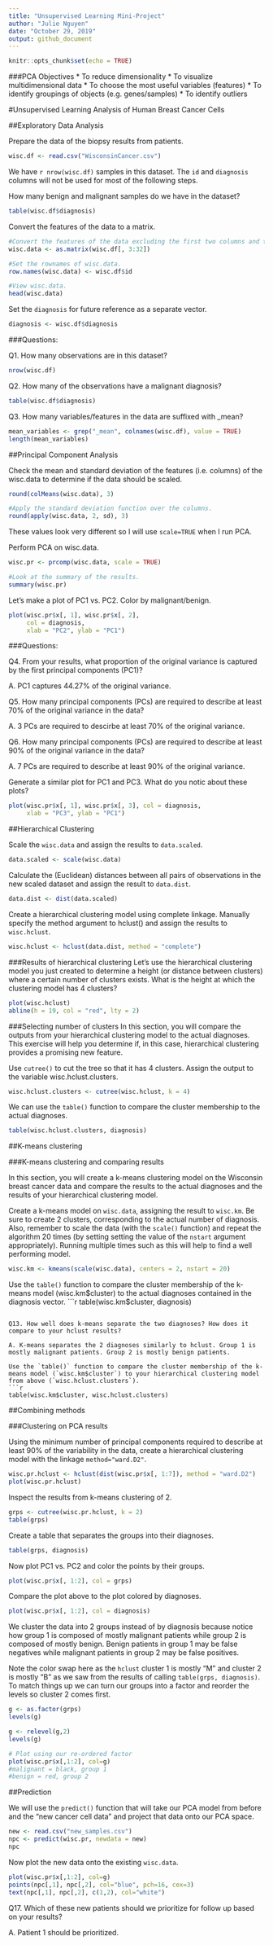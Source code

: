 ```yaml
---
title: "Unsupervised Learning Mini-Project"
author: "Julie Nguyen"
date: "October 29, 2019"
output: github_document
---
```


```r
knitr::opts_chunk$set(echo = TRUE)
```

###PCA Objectives
* To reduce dimensionality
* To visualize multidimensional data
* To choose the most useful variables (features)
* To identify groupings of objects (e.g. genes/samples)
* To identify outliers

#Unsupervised Learning Analysis of Human Breast Cancer Cells

##Exploratory Data Analysis

Prepare the data of the biopsy results from patients.
```r
wisc.df <- read.csv("WisconsinCancer.csv")
```

We have `r nrow(wisc.df)` samples in this dataset.
The `id` and `diagnosis` columns will not be used for most of the following steps.

How many benign and malignant samples do we have in the dataset?
```r
table(wisc.df$diagnosis)
```

Convert the features of the data to a matrix.
```r
#Convert the features of the data excluding the first two columns and the very last column.
wisc.data <- as.matrix(wisc.df[, 3:32])

#Set the rownames of wisc.data.
row.names(wisc.data) <- wisc.df$id

#View wisc.data.
head(wisc.data)
```

Set the `diagnosis` for future reference as a separate vector.
```r
diagnosis <- wisc.df$diagnosis
```

###Questions:

Q1. How many observations are in this dataset?
```r
nrow(wisc.df)
```

Q2. How many of the observations have a malignant diagnosis?
```r
table(wisc.df$diagnosis)
```

Q3. How many variables/features in the data are suffixed with _mean?
```r
mean_variables <- grep("_mean", colnames(wisc.df), value = TRUE)
length(mean_variables)
```

##Principal Component Analysis

Check the mean and standard deviation of the features (i.e. columns) of the wisc.data to determine if the data should be scaled.
```r
round(colMeans(wisc.data), 3)
```

```r
#Apply the standard deviation function over the columns.
round(apply(wisc.data, 2, sd), 3)
```

These values look very different so I will use `scale=TRUE` when I run PCA.

Perform PCA on wisc.data.
```r
wisc.pr <- prcomp(wisc.data, scale = TRUE)

#Look at the summary of the results.
summary(wisc.pr)
```

Let's make a plot of PC1 vs. PC2. Color by malignant/benign.
```r
plot(wisc.pr$x[, 1], wisc.pr$x[, 2], 
     col = diagnosis, 
     xlab = "PC2", ylab = "PC1")
```

###Questions:

Q4. From your results, what proportion of the original variance is captured by the first principal components (PC1)?

A. PC1 captures 44.27% of the original variance.

Q5. How many principal components (PCs) are required to describe at least 70% of the original variance in the data?

A. 3 PCs are required to descirbe at least 70% of the original variance.

Q6. How many principal components (PCs) are required to describe at least 90% of the original variance in the data?

A. 7 PCs are required to describe at least 90% of the original variance.

Generate a similar plot for PC1 and PC3. What do you notic about these plots?
```r
plot(wisc.pr$x[, 1], wisc.pr$x[, 3], col = diagnosis,
     xlab = "PC3", ylab = "PC1")
```

##Hierarchical Clustering

Scale the `wisc.data` and assign the results to `data.scaled`.
```r
data.scaled <- scale(wisc.data)
```

Calculate the (Euclidean) distances between all pairs of observations in the new scaled dataset and assign the result to `data.dist`.
```r
data.dist <- dist(data.scaled)
```

Create a hierarchical clustering model using complete linkage. Manually specify the method argument to hclust() and assign the results to `wisc.hclust`.
```r
wisc.hclust <- hclust(data.dist, method = "complete")
```

###Results of hierarchical clustering
Let’s use the hierarchical clustering model you just created to determine a height (or distance between clusters) where a certain number of clusters exists. What is the height at which the clustering model has 4 clusters?
```r
plot(wisc.hclust)
abline(h = 19, col = "red", lty = 2)
```

###Selecting number of clusters
In this section, you will compare the outputs from your hierarchical clustering model to the actual diagnoses. This exercise will help you determine if, in this case, hierarchical clustering provides a promising new feature. 

Use `cutree()` to cut the tree so that it has 4 clusters. Assign the output to the variable wisc.hclust.clusters.
```r
wisc.hclust.clusters <- cutree(wisc.hclust, k = 4)
```

We can use the `table()` function to compare the cluster membership to the actual diagnoses.
```r
table(wisc.hclust.clusters, diagnosis)
```

##K-means clustering

###K-means clustering and comparing results

In this section, you will create a k-means clustering model on the Wisconsin breast cancer data and compare the results to the actual diagnoses and the results of your hierarchical clustering model.

Create a k-means model on `wisc.data`, assigning the result to `wisc.km`. Be sure to create 2 clusters, corresponding to the actual number of diagnosis. Also, remember to scale the data (with the `scale()` function) and repeat the algorithm 20 times (by setting setting the value of the `nstart` argument appropriately). Running multiple times such as this will help to find a well performing model.

```r
wisc.km <- kmeans(scale(wisc.data), centers = 2, nstart = 20)
```

Use the `table()` function to compare the cluster membership of the k-means model (wisc.km$cluster) to the actual diagnoses contained in the diagnosis vector.
```r
table(wisc.km$cluster, diagnosis)
```

Q13. How well does k-means separate the two diagnoses? How does it compare to your hclust results?

A. K-means separates the 2 diagnoses similarly to hclust. Group 1 is mostly malignant patients. Group 2 is mostly benign patients. 

Use the `table()` function to compare the cluster membership of the k-means model (`wisc.km$cluster`) to your hierarchical clustering model from above (`wisc.hclust.clusters`).
```r
table(wisc.km$cluster, wisc.hclust.clusters)
```

##Combining methods

###Clustering on PCA results

Using the minimum number of principal components required to describe at least 90% of the variability in the data, create a hierarchical clustering model with the linkage `method="ward.D2"`.
```r
wisc.pr.hclust <- hclust(dist(wisc.pr$x[, 1:7]), method = "ward.D2")
plot(wisc.pr.hclust)
```

Inspect the results from k-means clustering of 2.
```r
grps <- cutree(wisc.pr.hclust, k = 2)
table(grps)
```

Create a table that separates the groups into their diagnoses.
```r
table(grps, diagnosis)
```

Now plot PC1 vs. PC2 and color the points by their groups.
```r
plot(wisc.pr$x[, 1:2], col = grps)
```

Compare the plot above to the plot colored by diagnoses.
```r
plot(wisc.pr$x[, 1:2], col = diagnosis)
```

We cluster the data into 2 groups instead of by diagnosis because notice how group 1 is composed of mostly malignant patients while group 2 is composed of mostly benign. Benign patients in group 1 may be false negatives while malignant patients in group 2 may be false positives.

Note the color swap here as the `hclust` cluster 1 is mostly “M” and cluster 2 is mostly “B” as we saw from the results of calling `table(grps, diagnosis)`. To match things up we can turn our groups into a factor and reorder the levels so cluster 2 comes first.
```r
g <- as.factor(grps)
levels(g)
```

```r
g <- relevel(g,2)
levels(g)
```

```r
# Plot using our re-ordered factor 
plot(wisc.pr$x[,1:2], col=g)
#malignant = black, group 1
#benign = red, group 2
```

##Prediction

We will use the `predict()` function that will take our PCA model from before and the "new cancer cell data" and project that data onto our PCA space.
```r
new <- read.csv("new_samples.csv")
npc <- predict(wisc.pr, newdata = new)
npc
```

Now plot the new data onto the existing `wisc.data`.
```r
plot(wisc.pr$x[,1:2], col=g)
points(npc[,1], npc[,2], col="blue", pch=16, cex=3)
text(npc[,1], npc[,2], c(1,2), col="white")
```

Q17. Which of these new patients should we prioritize for follow up based on your results?

A. Patient 1 should be prioritized.